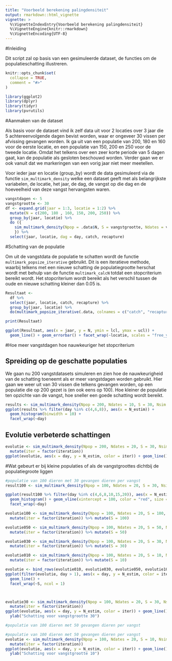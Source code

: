 ```yaml
---
title: "Voorbeeld berekening palingdensiteit"
output: rmarkdown::html_vignette
vignette: >
  %\VignetteIndexEntry{Voorbeeld berekening palingdensiteit}
  %\VignetteEngine{knitr::rmarkdown}
  %\VignetteEncoding{UTF-8}
---
```


#Inleiding

Dit script zal op basis van een gesimuleerde dataset, de functies om de populatieschatting illustreren.

```r
knitr::opts_chunk$set(
  collapse = TRUE,
  comment = "#>"
)
```

```r
library(ggplot2)
library(dplyr)
library(tidyr)
library(pvrutils)
```


#Aanmaken van de dataset

Als basis voor de dataset vind ik zelf data uit voor 2 locaties over 3 jaar die 5 achtereenvolgende dagen bevist worden, waar er ongeveer 30 vissen per afvissing gevangen worden. Ik ga uit van een populatie van 200, 180 en 160 voor de eerste locatie, en een populatie van 150, 200 en 250 voor de tweede locatie. Omdat het telkens over een zeer korte periode van 5 dagen gaat, kan de populatie als gesloten beschouwd worden. Verder gaan we er ook vanuit dat we markeringen van een vorig jaar niet meer meetellen.

Voor ieder jaar en locatie (group_by) wordt de data gesimuleerd via de functie `sim_multimark_density` welke een dataset geeft met als belangrijkste variabelen, de locatie, het jaar, de dag, de vangst op die dag en de hoeveelheid van deze vangst hervangsten waren. 

```r
vangstdagen <- 5
vangstgrootte <- 30
df <- expand.grid(jaar = 1:3, locatie = 1:2) %>% 
  mutate(N = c(200, 180 , 160, 150, 200, 250)) %>% 
  group_by(jaar, locatie) %>% 
  do ({
    sim_multimark_density(Npop = .data$N, S = vangstgrootte, Ndates = vangstdagen, Nsim = 1, verbose = FALSE)
    }) %>% 
  select(jaar, locatie, dag = day, catch, recapture)

```


#Schatting van de populatie

Om uit de vangstdata de populatie te schatten wordt de functie `multimark_popsize_iterative` gebruikt. Dit is een iteratieve methode, waarbij telkens met een nieuwe schatting de populatiegrootte herschat wordt met behulp van de functie `multimark_calcN` totdat een stopcriterium bereikt wordt. Het stopcriterium wordt bereikt als het verschil tussen de oude en nieuwe schatting kleiner dan 0.05 is.

```r
Resultaat <-
  df %>%
  select(jaar, locatie, catch, recapture) %>%
  group_by(jaar, locatie) %>%
  do(multimark_popsize_iterative(.data, colnames = c("catch", "recapture"), plot = FALSE))

print(Resultaat)

ggplot(Resultaat, aes(x = jaar, y = N, ymin = lcl, ymax = ucl)) +
  geom_line() + geom_errorbar() + facet_wrap(~locatie, scales = "free_y")
```


#Hoe meer vangstdagen hoe nauwkeuriger het stopcriterium

## Spreiding op de geschatte populaties

We gaan nu 200 vangstdatasets simuleren en zien hoe de nauwkeurigheid van de schatting toeneemt als er meer vangstdagen worden gebruikt. Hier gaan we weer uit van 30 vissen die telkens gevangen worden, op een populatie die op 200 gezet is (en ook eens op 100). Hoe kleiner de populatie ten opzichte van de vangst, hoe sneller een goede schatting wordt bereikt.

```r


results <- sim_multimark_density(Npop = 200, Ndates = 10, S = 30, Nsim = 200)
ggplot(results %>% filter(day %in% c(4,6,8)), aes(x = N_estim)) + 
  geom_histogram(binwidth = 10) + 
  facet_wrap(~day)

```

## Evolutie verbeterde schattingen

```r

evolutie <- sim_multimark_density(Npop = 200, Ndates = 20, S = 30, Nsim = 5) %>% 
  mutate(iter = factor(iteration))
ggplot(evolutie, aes(x = day, y = N_estim, color = iter)) + geom_line()

```

#Wat gebeurt er bij kleine populaties of als de vangstgroottes dichtbij de populatiegroote liggen


```r

#populatie van 100 dieren met 30 gevangen dieren per vangst
result100 <- sim_multimark_density(Npop = 100, Ndates = 20, S = 30, Nsim = 200)

ggplot(result100 %>% filter(day %in% c(4,6,8,10,15,20)), aes(x = N_estim)) + 
  geom_histogram() + geom_vline(xintercept = 100, color = "red", size = 1) + 
  facet_wrap(~day)

evolutie100 <- sim_multimark_density(Npop = 100, Ndates = 20, S = 100, Nsim = 5, verbose = FALSE, multiplier = 2) %>% 
  mutate(iter = factor(iteration)) %>% mutate(S = 100)

evolutie050 <- sim_multimark_density(Npop = 100, Ndates = 20, S = 50, Nsim = 5, verbose = FALSE, multiplier = 2) %>% 
  mutate(iter = factor(iteration)) %>% mutate(S = 50)

evolutie030 <- sim_multimark_density(Npop = 100, Ndates = 20, S = 30, Nsim = 5, verbose = FALSE, multiplier = 2) %>% 
  mutate(iter = factor(iteration)) %>% mutate(S = 30)

evolutie010 <- sim_multimark_density(Npop = 100, Ndates = 20, S = 10, Nsim = 5, verbose = FALSE, multiplier = 2) %>% 
  mutate(iter = factor(iteration)) %>% mutate(S = 10)

evolutie <- bind_rows(evolutie010, evolutie030, evolutie050, evolutie100)
ggplot(filter(evolutie, day > 1), aes(x = day, y = N_estim, color = iter)) + 
  geom_line() + 
  facet_wrap(~S, ncol = 1)



evolutie30 <- sim_multimark_density(Npop = 100, Ndates = 20, S = 30, Nsim = 5, verbose = FALSE) %>% 
  mutate(iter = factor(iteration))
ggplot(evolutie, aes(x = day, y = N_estim, color = iter)) + geom_line() + geom_hline(yintercept = 100) + 
  ylab("Schatting voor vangstgrootte 30")

#populatie van 100 dieren met 50 gevangen dieren per vangst

#populatie van 100 dieren met 50 gevangen dieren per vangst
evolutie <- sim_multimark_density(Npop = 100, Ndates = 20, S = 10, Nsim = 5, verbose = FALSE, multiplier = 10) %>% 
  mutate(iter = factor(iteration))
ggplot(evolutie, aes(x = day, y = N_estim, color = iter)) + geom_line() + geom_hline(yintercept = 100) + 
  ylab("Schatting voor vangstgrootte 10")

```
